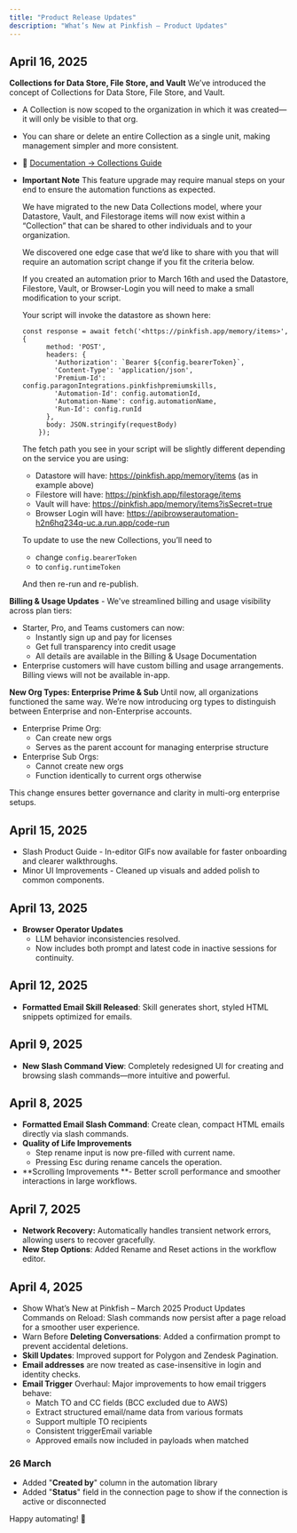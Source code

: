 ```yaml
---
title: "Product Release Updates"
description: "What’s New at Pinkfish – Product Updates"
---
```


## April 16, 2025

**Collections for Data Store, File Store, and Vault** We’ve introduced the concept of Collections for Data Store, File Store, and Vault.

- A Collection is now scoped to the organization in which it was created—it will only be visible to that org.
- You can share or delete an entire Collection as a single unit, making management simpler and more consistent.
- 📄 [Documentation → Collections Guide](#)
- <Icon icon="circle-info" color="#ff0000" /> **Important Note** This feature upgrade may require manual steps on your end to ensure the automation functions as expected.

  <Accordion title="Post Upgrade User Action Required (Show Details)" icon="circle-info">
    We have migrated to the new Data Collections model, where your Datastore, Vault, and Filestorage items will now exist within a “Collection” that can be shared to other individuals and to your organization.

    We discovered one edge case that we’d like to share with you that will require an automation script change if you fit the criteria below.

    If you created an automation prior to March 16th and used the Datastore, Filestore, Vault, or Browser-Login you will need to make a small modification to your script.

    Your script will invoke the datastore as shown here:

    ```
    const response = await fetch('<https://pinkfish.app/memory/items>', {
          method: 'POST',
          headers: {
            'Authorization': `Bearer ${config.bearerToken}`,
            'Content-Type': 'application/json',
            'Premium-Id': config.paragonIntegrations.pinkfishpremiumskills,
            'Automation-Id': config.automationId,
            'Automation-Name': config.automationName,
            'Run-Id': config.runId
          },
          body: JSON.stringify(requestBody)
        });
    
    ```

    The fetch path you see in your script will be slightly different depending on the service you are using:
    - Datastore will have: https://pinkfish.app/memory/items (as in example above)
    - Filestore will have: https://pinkfish.app/filestorage/items
    - Vault will have: https://pinkfish.app/memory/items?isSecret=true
    - Browser Login will have: https://apibrowserautomation-h2n6hq234q-uc.a.run.app/code-run

    To update to use the new Collections, you’ll need to
    - change `config.bearerToken`
    - to `config.runtimeToken`

    And then re-run and re-publish.
  </Accordion>

**Billing & Usage Updates** - We've streamlined billing and usage visibility across plan tiers:

- Starter, Pro, and Teams customers can now:
  - Instantly sign up and pay for licenses
  - Get full transparency into credit usage
  - All details are available in the Billing & Usage Documentation
- Enterprise customers will have custom billing and usage arrangements. Billing views will not be available in-app.

**New Org Types: Enterprise Prime & Sub** Until now, all organizations functioned the same way. We’re now introducing org types to distinguish between Enterprise and non-Enterprise accounts.

- Enterprise Prime Org:
  - Can create new orgs
  - Serves as the parent account for managing enterprise structure
- Enterprise Sub Orgs:
  - Cannot create new orgs
  - Function identically to current orgs otherwise

This change ensures better governance and clarity in multi-org enterprise setups.

## April 15, 2025

- Slash Product Guide - In-editor GIFs now available for faster onboarding and clearer walkthroughs.
- Minor UI Improvements - Cleaned up visuals and added polish to common components.

## April 13, 2025

- **Browser Operator Updates**
  - LLM behavior inconsistencies resolved.
  - Now includes both prompt and latest code in inactive sessions for continuity.

## April 12, 2025

- **Formatted Email Skill Released**: Skill generates short, styled HTML snippets optimized for emails.

## April 9, 2025

- **New Slash Command View**: Completely redesigned UI for creating and browsing slash commands—more intuitive and powerful.

## April 8, 2025

- **Formatted Email Slash Command**: Create clean, compact HTML emails directly via slash commands.
- **Quality of Life Improvements**
  - Step rename input is now pre-filled with current name.
  - Pressing Esc during rename cancels the operation.
- \*\*Scrolling Improvements \*\*- Better scroll performance and smoother interactions in large workflows.

## April 7, 2025

- **Network Recovery:** Automatically handles transient network errors, allowing users to recover gracefully.
- **New Step Options**: Added Rename and Reset actions in the workflow editor.

## April 4, 2025

- Show What’s New at Pinkfish – March 2025 Product Updates Commands on Reload: Slash commands now persist after a page reload for a smoother user experience.
- Warn Before **Deleting Conversations**: Added a confirmation prompt to prevent accidental deletions.
- **Skill Updates**: Improved support for Polygon and Zendesk Pagination.
- **Email addresses** are now treated as case-insensitive in login and identity checks.
- **Email Trigger** Overhaul: Major improvements to how email triggers behave:
  - Match TO and CC fields (BCC excluded due to AWS)
  - Extract structured email/name data from various formats
  - Support multiple TO recipients
  - Consistent triggerEmail variable
  - Approved emails now included in payloads when matched

### 26 March

- Added "**Created by**" column in the automation library
- Added "**Status**" field in the connection page to show if the connection is active or disconnected

Happy automating\! 🚀